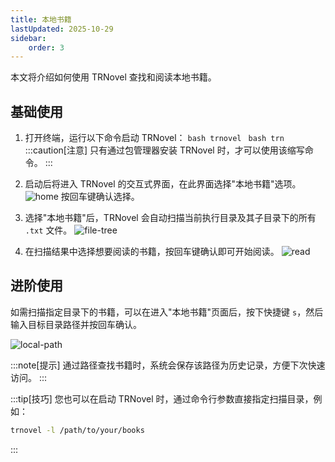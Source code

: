 ```yaml
---
title: 本地书籍
lastUpdated: 2025-10-29
sidebar:
    order: 3
---
```



本文将介绍如何使用 TRNovel 查找和阅读本地书籍。

## 基础使用

<Steps>

1. 打开终端，运行以下命令启动 TRNovel：
    <Tabs>
        <TabItem value="default" label="通用命令" icon="terminal">
            ```bash
            trnovel
            ```
        </TabItem>
        <TabItem value="short" label="简写命令" icon="terminal">
            ```bash
            trn
            ```
            :::caution[注意]
            只有通过包管理器安装 TRNovel 时，才可以使用该缩写命令。
            :::
        </TabItem>
    </Tabs>
    
2. 启动后将进入 TRNovel 的交互式界面，在此界面选择"本地书籍"选项。
    ![home](../../../assets/guides/home.png)
    按回车键确认选择。
    
3. 选择"本地书籍"后，TRNovel 会自动扫描当前执行目录及其子目录下的所有 `.txt` 文件。
    ![file-tree](../../../assets/guides/file-tree.png)
    
4. 在扫描结果中选择想要阅读的书籍，按回车键确认即可开始阅读。
    ![read](../../../assets/guides/read.png)
</Steps>

## 进阶使用

如需扫描指定目录下的书籍，可以在进入"本地书籍"页面后，按下快捷键 `s`，然后输入目标目录路径并按回车确认。

![local-path](../../../assets/guides/local-path.gif)

:::note[提示]
通过路径查找书籍时，系统会保存该路径为历史记录，方便下次快速访问。
:::

:::tip[技巧]
您也可以在启动 TRNovel 时，通过命令行参数直接指定扫描目录，例如：
```bash
trnovel -l /path/to/your/books
```
:::